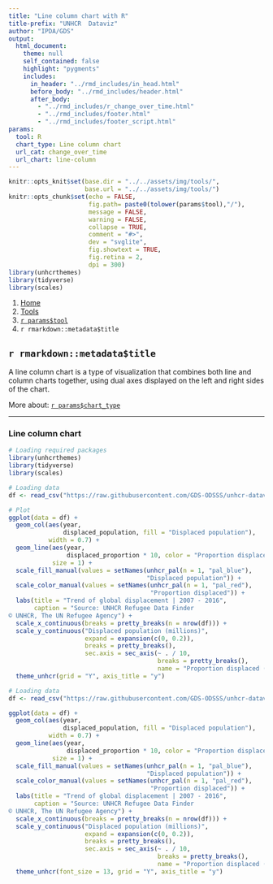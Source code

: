 ```yaml
---
title: "Line column chart with R"
title-prefix: "UNHCR  Dataviz"
author: "IPDA/GDS"
output:
  html_document:
    theme: null
    self_contained: false
    highlight: "pygments"
    includes:
      in_header: "../rmd_includes/in_head.html"
      before_body: "../rmd_includes/header.html"
      after_body:
        - "../rmd_includes/r_change_over_time.html"
        - "../rmd_includes/footer.html"
        - "../rmd_includes/footer_script.html"
params:
  tool: R
  chart_type: Line column chart
  url_cat: change_over_time
  url_chart: line-column
---
```


```r
knitr::opts_knit$set(base.dir = "../../assets/img/tools/",
                     base.url = "../../assets/img/tools/")
knitr::opts_chunk$set(echo = FALSE,
                      fig.path= paste0(tolower(params$tool),"/"),
                      message = FALSE,
                      warning = FALSE,
                      collapse = TRUE,
                      comment = "#>",
                      dev = "svglite",
                      fig.showtext = TRUE,
                      fig.retina = 2,
                      dpi = 300)
library(unhcrthemes)
library(tidyverse)
library(scales)
```

<main id="tools" class="container mt-5">

<!-- Breadcrumb is filled automatically with the text from Title and Tool parameter in YAML --> 
<nav aria-label="breadcrumb">
    <ol class="breadcrumb">
        <li class="breadcrumb-item"><a href="../../">Home</a></li>
        <li class="breadcrumb-item"><a href="../">Tools</a></li>
        <li class="breadcrumb-item"><a href="../`r tolower(params$tool)`/">`r params$tool`</a></li>
        <li class="breadcrumb-item active" aria-current="page">`r rmarkdown::metadata$title`</li>
    </ol>
</nav>

<!-- Intro header --> 
<div class="my-5 text-center">

## `r rmarkdown::metadata$title`

<div class="row justify-content-center">
<div class="col-lg-8">

<!-- Only text to change below, the rest comes from the YAML --> 
A line column chart is a type of visualization that combines both line and column charts together, using dual axes displayed on the left and right sides of the chart.

More about: <a href="../../chart_gallery/`r params$url_cat`.html#`r params$url_chart`">`r params$chart_type`</a>

</div>
</div>
</div>


----

<!-- Beginning of section, should be preceded by hr (----) --> 
<section class="my-5">

### Line column chart

<div class="row">

<!-- First column for large screen --> 
<div class="col-lg-6">

```r
# Loading required packages
library(unhcrthemes)
library(tidyverse)
library(scales)

# Loading data
df <- read_csv("https://raw.githubusercontent.com/GDS-ODSSS/unhcr-dataviz-platform/master/data/change_over_time/line_column.csv")

# Plot
ggplot(data = df) +
  geom_col(aes(year,
               displaced_population, fill = "Displaced population"),
           width = 0.7) +
  geom_line(aes(year,
                displaced_proportion * 10, color = "Proportion displaced"),
            size = 1) +
  scale_fill_manual(values = setNames(unhcr_pal(n = 1, "pal_blue"),
                                      "Displaced population")) +
  scale_color_manual(values = setNames(unhcr_pal(n = 1, "pal_red"),
                                       "Proportion displaced")) +
  labs(title = "Trend of global displacement | 2007 - 2016",
       caption = "Source: UNHCR Refugee Data Finder
© UNHCR, The UN Refugee Agency") +
  scale_x_continuous(breaks = pretty_breaks(n = nrow(df))) +
  scale_y_continuous("Displaced population (millions)",
                     expand = expansion(c(0, 0.2)),
                     breaks = pretty_breaks(),
                     sec.axis = sec_axis(~ . / 10,
                                         breaks = pretty_breaks(),
                                         name = "Proportion displaced (number displaced per 1,000)")) +
  theme_unhcr(grid = "Y", axis_title = "y")
```

</div>
<!-- End First column --->

<!-- Second column for large screen --> 
<div class="col-lg-6">


```r
# Loading data
df <- read_csv("https://raw.githubusercontent.com/GDS-ODSSS/unhcr-dataviz-platform/master/data/change_over_time/line_column.csv")

ggplot(data = df) +
  geom_col(aes(year,
               displaced_population, fill = "Displaced population"),
           width = 0.7) +
  geom_line(aes(year,
                displaced_proportion * 10, color = "Proportion displaced"),
            size = 1) +
  scale_fill_manual(values = setNames(unhcr_pal(n = 1, "pal_blue"),
                                      "Displaced population")) +
  scale_color_manual(values = setNames(unhcr_pal(n = 1, "pal_red"),
                                       "Proportion displaced")) +
  labs(title = "Trend of global displacement | 2007 - 2016",
       caption = "Source: UNHCR Refugee Data Finder
© UNHCR, The UN Refugee Agency") +
  scale_x_continuous(breaks = pretty_breaks(n = nrow(df))) +
  scale_y_continuous("Displaced population (millions)",
                     expand = expansion(c(0, 0.2)),
                     breaks = pretty_breaks(),
                     sec.axis = sec_axis(~ . / 10,
                                         breaks = pretty_breaks(),
                                         name = "Proportion displaced (number displaced per 1,000)")) +
  theme_unhcr(font_size = 13, grid = "Y", axis_title = "y")
```

</div>
<!-- End Second column --->

</div>
</section>
<!-- End of section --->

<!-- To add sections just copy the whole code between the above section tag --->

</main>
